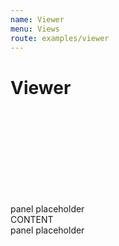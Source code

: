 ```yaml
---
name: Viewer
menu: Views
route: examples/viewer
---
```



# Viewer

<Playground>
  <div>
    <NavBar className="justify-start">
      <div className="m-3">
        <Svg name="logo-ohif" />
      </div>
    </NavBar>
    <div
      className="flex flex-row flex-no-wrap flex-1 items-stretch overflow-hidden w-full"
      style={{ height: 'calc(100vh - 57px' }}
    >
      <SidePanel
        side="left"
        iconName="group-layers"
        iconLabel="Studies"
        componentLabel="Studies"
        defaultIsOpen={false}
      >
        <div className="flex justify-center text-white p-2">
          panel placeholder
        </div>
      </SidePanel>
      <div className="flex flex-1 h-100 overflow-hidden w-100 bg-primary-main items-center justify-center text-white">
        CONTENT
      </div>
      <SidePanel
        side="right"
        iconName="list-bullets"
        iconLabel="Measure"
        componentLabel="Measurements"
        defaultIsOpen={false}
      >
        <div className="flex justify-center text-white p-2">
          panel placeholder
        </div>
      </SidePanel>
    </div>
  </div>
</Playground>
